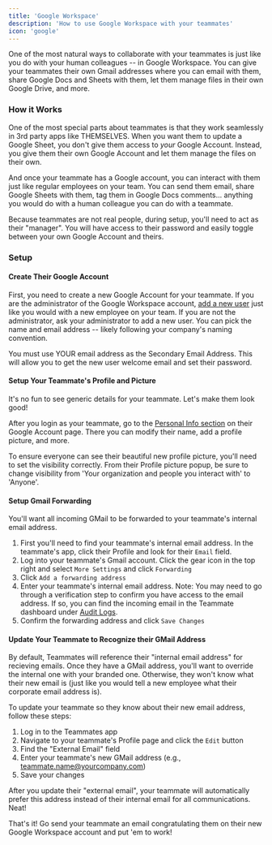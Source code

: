 ```yaml
---
title: 'Google Workspace'
description: 'How to use Google Workspace with your teammates'
icon: 'google'
---
```


One of the most natural ways to collaborate with your teammates is just like you do with your human colleagues -- in Google Workspace.
You can give your teammates their own Gmail addresses where you can email with them, share Google Docs and Sheets with them, let them manage files in their own Google Drive, and more.

### How it Works

One of the most special parts about teammates is that they work seamlessly in 3rd party apps like THEMSELVES.
When you want them to update a Google Sheet, you don't give them access to _your_ Google Account. Instead, you give them their own Google Account and let them manage the files on their own.

And once your teammate has a Google account, you can interact with them just like regular employees on your team. 
You can send them email, share Google Sheets with them, tag them in Google Docs comments... anything you would do with a human colleague you can do with a teammate.

<Tip>
Because teammates are not real people, during setup, you'll need to act as their "manager". You will have access to their password and easily toggle between your own Google Account and theirs.
</Tip>

### Setup

#### Create Their Google Account

First, you need to create a new Google Account for your teammate. If you are the administrator of the Google Workspace account, [add a new user](https://support.google.com/a/answer/33310?hl=en&co=DASHER._Family%3DDomain-verified) just like you would with a new employee on your team.
If you are not the administrator, ask your administrator to add a new user. You can pick the name and email address -- likely following your company's naming convention.

<Note>
You must use YOUR email address as the Secondary Email Address. This will allow you to get the new user welcome email and set their password.
</Note>

#### Setup Your Teammate's Profile and Picture

It's no fun to see generic details for your teammate. Let's make them look good!

After you login as your teammate, go to the [Personal Info section](https://myaccount.google.com/u/1/personal-info) on their Google Account page. 
There you can modify their name, add a profile picture, and more.

<Tip>
To ensure everyone can see their beautiful new profile picture, you'll need to set the visibility correctly. From their Profile picture popup, be sure to change visibility from 'Your organization and people you interact with' to 'Anyone'.
</Tip>

#### Setup Gmail Forwarding

You'll want all incoming GMail to be forwarded to your teammate's internal email address.

1. First you'll need to find your teammate's internal email address. In the teammate's app, click their Profile and look for their `Email` field.
1. Log into your teammate's Gmail account. Click the gear icon in the top right and select `More Settings` and click `Forwarding`
1. Click `Add a forwarding address`
1. Enter your teammate's internal email address. Note: You may need to go through a verification step to confirm you have access to the email address. If so, you can find the incoming email in the Teammate dashboard under [Audit Logs](https://app.teammates.work/audits).
1. Confirm the forwarding address and click `Save Changes`

#### Update Your Teammate to Recognize their GMail Address

By default, Teammates will reference their "internal email address" for recieving emails. Once they have a GMail address, you'll want to override
the internal one with your branded one. Otherwise, they won't know what their new email is (just like you would tell a new employee what their corporate email address is).

To update your teammate so they know about their new email address, follow these steps:

1. Log in to the Teammates app
2. Navigate to your teammate's Profile page and click the `Edit` button
3. Find the "External Email" field
4. Enter your teammate's new GMail address (e.g., teammate.name@yourcompany.com)
5. Save your changes

<Note>
After you update their "external email", your teammate will automatically prefer this address instead of their internal email for all communications. Neat!
</Note>

That's it! Go send your teammate an email congratulating them on their new Google Workspace account and put 'em to work!

